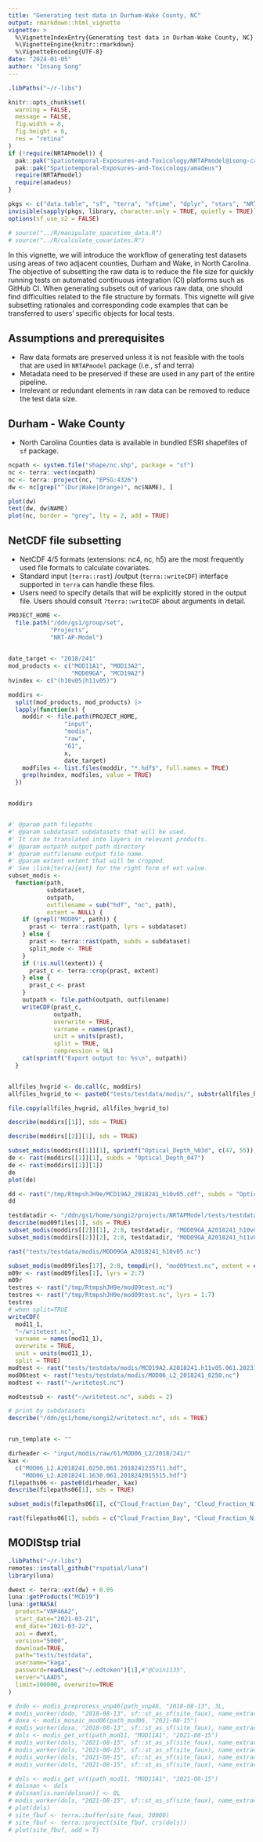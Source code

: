 ```yaml
---
title: "Generating test data in Durham-Wake County, NC"
output: rmarkdown::html_vignette
vignette: >
  %\VignetteIndexEntry{Generating test data in Durham-Wake County, NC}
  %\VignetteEngine{knitr::rmarkdown}
  %\VignetteEncoding{UTF-8}
date: "2024-01-05"
author: "Insang Song"
---
```


```r
.libPaths("~/r-libs")

knitr::opts_chunk$set(
  warning = FALSE,
  message = FALSE,
  fig.width = 8,
  fig.height = 6,
  res = "retina"
)
if (!require(NRTAPmodel)) {
  pak::pak("Spatiotemporal-Exposures-and-Toxicology/NRTAPmodel@isong-calc-covars")
  pak::pak("Spatiotemporal-Exposures-and-Toxicology/amadeus")
  require(NRTAPmodel)
  require(amadeus)
}

pkgs <- c("data.table", "sf", "terra", "sftime", "dplyr", "stars", "NRTAPmodel")
invisible(sapply(pkgs, library, character.only = TRUE, quietly = TRUE))
options(sf_use_s2 = FALSE)

# source("../R/manipulate_spacetime_data.R")
# source("../R/calculate_covariates.R")
```


In this vignette, we will introduce the workflow of generating test datasets using areas of two adjacent counties, Durham and Wake, in North Carolina. The objective of subsetting the raw data is to reduce the file size for quickly running tests on automated continuous integration (CI) platforms such as GitHub CI. When generating subsets out of various raw data, one should find difficulties related to the file structure by formats. This vignette will give subsetting rationales and corresponding code examples that can be transferred to users' specific objects for local tests.

## Assumptions and prerequisites
- Raw data formats are preserved unless it is not feasible with the tools that are used in `NRTAPmodel` package (i.e., sf and terra)
- Metadata need to be preserved if these are used in any part of the entire pipeline.
- Irrelevant or redundant elements in raw data can be removed to reduce the test data size.

## Durham - Wake County
- North Carolina Counties data is available in bundled ESRI shapefiles of `sf` package.
```r
ncpath <- system.file("shape/nc.shp", package = "sf")
nc <- terra::vect(ncpath)
nc <- terra::project(nc, "EPSG:4326")
dw <- nc[grep("^(Dur|Wake|Orange)", nc$NAME), ]

plot(dw)
text(dw, dw$NAME)
plot(nc, border = "grey", lty = 2, add = TRUE)
```

## NetCDF file subsetting
- NetCDF 4/5 formats (extensions: nc4, nc, h5) are the most frequently used file formats to calculate covariates.
- Standard input (`terra::rast`) /output (`terra::writeCDF`) interface supported in `terra` can handle these files. 
- Users need to specify details that will be explicitly stored in the output file. Users should consult `?terra::writeCDF` about arguments in detail.

```r
PROJECT_HOME <-
  file.path("/ddn/gs1/group/set",
            "Projects",
            "NRT-AP-Model")
              
```

```r
date_target <- "2018/241"
mod_products <- c("MOD11A1", "MOD13A2",
                  "MOD09GA", "MCD19A2")
hvindex <- c("(h10v05|h11v05)")

moddirs <-
  split(mod_products, mod_products) |>
  lapply(function(x) {
    moddir <- file.path(PROJECT_HOME,
                "input",
                "modis",
                "raw",
                "61",
                x,
                date_target)
    modfiles <- list.files(moddir, "*.hdf$", full.names = TRUE)
    grep(hvindex, modfiles, value = TRUE)
  })


moddirs


#' @param path filepaths
#' @param subdataset subdatasets that will be used.
#' It can be translated into layers in relevant products.
#' @param outpath output path directory
#' @param outfilename output file name.
#' @param extent extent that will be cropped.
#' See \link[terra]{ext} for the right form of ext value.
subset_modis <-
  function(path,
           subdataset,
           outpath,
           outfilename = sub("hdf", "nc", path),
           extent = NULL) {
    if (grepl("MOD09", path)) {
      prast <- terra::rast(path, lyrs = subdataset)
    } else {
      prast <- terra::rast(path, subds = subdataset)
      split_mode <- TRUE
    }
    if (!is.null(extent)) {
      prast_c <- terra::crop(prast, extent)
    } else {
      prast_c <- prast
    }
    outpath <- file.path(outpath, outfilename)
    writeCDF(prast_c,
             outpath,
             overwrite = TRUE,
             varname = names(prast),
             unit = units(prast),
             split = TRUE,
             compression = 9L)
    cat(sprintf("Export output to: %s\n", outpath))
  }


allfiles_hvgrid <- do.call(c, moddirs)
allfiles_hvgrid_to <- paste0("tests/testdata/modis/", substr(allfiles_hvgrid, 78, 122))

file.copy(allfiles_hvgrid, allfiles_hvgrid_to)

describe(moddirs[[1]], sds = TRUE)

describe(moddirs[[2]][1], sds = TRUE)

subset_modis(moddirs[[1]][1], sprintf("Optical_Depth_%03d", c(47, 55)), tempdir(), "MCD19A2_2018241_h10v05.nc")
de <- rast(moddirs[[1]][1], subds = "Optical_Depth_047")
de <- rast(moddirs[[1]][1])
de
plot(de)

dd <- rast("/tmp/RtmpshJH9e/MCD19A2_2018241_h10v05.cdf", subds = "Optical_Depth_047")
dd

testdatadir <- "/ddn/gs1/home/songi2/projects/NRTAPModel/tests/testdata/modis/"
describe(mod09files[1], sds = TRUE)
subset_modis(moddirs[[2]][1], 2:8, testdatadir, "MOD09GA_A2018241_h10v05.cdf")
subset_modis(moddirs[[2]][2], 2:8, testdatadir, "MOD09GA_A2018241_h11v05.nc")

rast("tests/testdata/modis/MOD09GA_A2018241_h10v05.nc")

subset_modis(mod09files[17], 2:8, tempdir(), "mod09test.nc", extent = ext(rast(mod09files[17])))
m09r <- rast(mod09files[1], lyrs = 2:7)
m09r
testres <- rast("/tmp/RtmpshJH9e/mod09test.nc")
testres <- rast("/tmp/RtmpshJH9e/mod09test.nc", lyrs = 1:7)
testres
# when split=TRUE
writeCDF(
  mod11_1,
  "~/writetest.nc",
  varname = names(mod11_1),
  overwrite = TRUE,
  unit = units(mod11_1),
  split = TRUE)
modtest <- rast("tests/testdata/modis/MCD19A2.A2018241.h11v05.061.2023120154954.hdf.nc4")
mod06test <- rast("tests/testdata/modis/MOD06_L2_2018241_0250.nc")
modtest <- rast("~/writetest.nc")

modtestsub <- rast("~/writetest.nc", subds = 2)

# print by subdatasets
describe("/ddn/gs1/home/songi2/writetest.nc", sds = TRUE)



```

```r
run_template <- ""
```



```r
dirheader <- "input/modis/raw/61/MOD06_L2/2018/241/"
kax <-
  c("MOD06_L2.A2018241.0250.061.2018241235711.hdf",
    "MOD06_L2.A2018241.1630.061.2018242015515.hdf")
filepaths06 <- paste0(dirheader, kax)
describe(filepaths06[1], sds = TRUE)

subset_modis(filepaths06[1], c("Cloud_Fraction_Day", "Cloud_Fraction_Night"), "/ddn/gs1/home/songi2/projects/NRTAPModel/tests/testdata/modis/", "MOD06_L2_2018241_0250.nc")

rast(filepaths06[1], subds = c("Cloud_Fraction_Day", "Cloud_Fraction_Night"))
```


## MODIStsp trial
```r
.libPaths("~/r-libs")
remotes::install_github("rspatial/luna")
library(luna)

dwext <- terra::ext(dw) + 0.05
luna::getProducts("MCD19")
luna::getNASA(
  product="VNP46A2",
  start_date="2021-03-21",
  end_date="2021-03-22",
  aoi = dwext,
  version="5000",
  download=TRUE,
  path="tests/testdata",
  username="kaga",
  password=readLines("~/.edtoken")[1],#"@Coin1135",
  server="LAADS",
  limit=100000, overwrite=TRUE
)

```


```r
# dodo <- modis_preprocess_vnp46(path_vnp46, "2018-08-13", 3L,           read.csv("tests/testthat/../../inst/extdata/modis_vnp46_tiles.csv"))
# modis_worker(dodo, "2018-08-13", sf::st_as_sf(site_faux), name_extracted = "MOD_NILTL_0_00000", product = "VNP46A2")
# doxa <- modis_mosaic_mod06(path_mod06, "2021-08-15")
# modis_worker(doxa, "2018-08-13", sf::st_as_sf(site_faux), name_extracted = c("MOD_NIDTL_0_01000", "MOD_NILTL_0_01000"), product = "MOD06_L2", radius = 1000L)
# dols <- modis_get_vrt(path_mod11, "MOD11A1", "2021-08-15")
# modis_worker(dols, "2021-08-15", sf::st_as_sf(site_faux), name_extracted = c("MOD_NIDTL_0_01000", "MOD_NILTL_0_01000"), product = "MOD11A1", radius = 1000L)
# modis_worker(dols, "2021-08-15", sf::st_as_sf(site_faux), name_extracted = c("MOD_NIDTL_0_00000", "MOD_NILTL_0_00000"), product = "MOD11A1", radius = 0L)
# modis_worker(dols, "2021-08-15", sf::st_as_sf(site_faux), name_extracted = c("MOD_NIDTL_0_10000", "MOD_NILTL_0_10000"), product = "MOD11A1", radius = 10000L)
# modis_worker(dols, "2021-08-15", sf::st_as_sf(site_faux), name_extracted = c("MOD_NIDTL_0_50000", "MOD_NILTL_0_50000"), product = "MOD11A1", radius = 50000L)

# dols <- modis_get_vrt(path_mod11, "MOD11A1", "2021-08-15")
# dolsnan <- dols
# dolsnan[is.nan(dolsnan)] <- 0L
# modis_worker(dols, "2021-08-15", sf::st_as_sf(site_faux), name_extracted = c("MOD_NIDTL_0_01000", "MOD_NILTL_0_01000"), product = "MOD11A1", radius = 1000L)
# plot(dols)
# site_fbuf <- terra::buffer(site_faux, 30000)
# site_fbuf <- terra::project(site_fbuf, crs(dols))
# plot(site_fbuf, add = T)


```